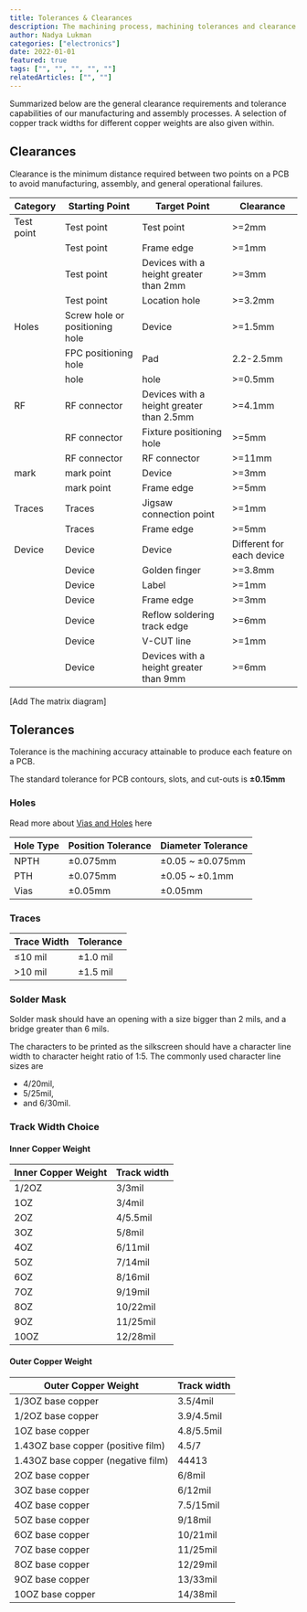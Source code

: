 ```yaml
---
title: Tolerances & Clearances
description: The machining process, machining tolerances and clearance requirements for design, manufacturing, and assembly.
author: Nadya Lukman
categories: ["electronics"]
date: 2022-01-01
featured: true
tags: ["", "", "", "", ""]
relatedArticles: ["", ""]
---
```


Summarized below are the general clearance requirements and tolerance capabilities of our manufacturing and assembly processes. A selection of copper track widths for different copper weights are also given within.

## Clearances

Clearance is the minimum distance required between two points on a PCB to avoid manufacturing, assembly, and general operational failures.

| Category   | Starting Point                 | Target Point                             | Clearance                 |
| ---------- | ------------------------------ | ---------------------------------------- | ------------------------- |
| Test point | Test point                     | Test point                               | >=2mm                     |
|            | Test point                     | Frame edge                               | >=1mm                     |
|            | Test point                     | Devices with a height greater than 2mm   | >=3mm                     |
|            | Test point                     | Location hole                            | >=3.2mm                   |
| Holes      | Screw hole or positioning hole | Device                                   | >=1.5mm                   |
|            | FPC positioning hole           | Pad                                      | 2.2-2.5mm                 |
|            | hole                           | hole                                     | >=0.5mm                   |
| RF         | RF connector                   | Devices with a height greater than 2.5mm | >=4.1mm                   |
|            | RF connector                   | Fixture positioning hole                 | >=5mm                     |
|            | RF connector                   | RF connector                             | >=11mm                    |
| mark       | mark point                     | Device                                   | >=3mm                     |
|            | mark point                     | Frame edge                               | >=5mm                     |
| Traces     | Traces                         | Jigsaw connection point                  | >=1mm                     |
|            | Traces                         | Frame edge                               | >=5mm                     |
| Device     | Device                         | Device                                   | Different for each device |
|            | Device                         | Golden finger                            | >=3.8mm                   |
|            | Device                         | Label                                    | >=1mm                     |
|            | Device                         | Frame edge                               | >=3mm                     |
|            | Device                         | Reflow soldering track edge              | >=6mm                     |
|            | Device                         | V-CUT line                               | >=1mm                     |
|            | Device                         | Devices with a height greater than 9mm   | >=6mm                     |

[Add The matrix diagram]

## Tolerances

Tolerance is the machining accuracy attainable to produce each feature on a PCB.

The standard tolerance for PCB contours, slots, and cut-outs is **±0.15mm**

### Holes

Read more about [Vias and Holes](/articles/Vias-Holes/) here

| Hole Type | Position Tolerance | Diameter Tolerance |
| --------- | ------------------ | ------------------ |
| NPTH      | ±0.075mm           | ±0.05 ~ ±0.075mm   |
| PTH       | ±0.075mm           | ±0.05 ~ ±0.1mm     |
| Vias      | ±0.05mm            | ±0.05mm            |

### Traces

| Trace Width | Tolerance |
| ----------- | --------- |
| ≤10 mil     | ±1.0 mil  |
| >10 mil     | ±1.5 mil  |

### Solder Mask

Solder mask should have an opening with a size bigger than 2 mils, and a bridge greater than 6 mils.

The characters to be printed as the silkscreen should have a character line width to character height ratio of 1:5. The commonly used character line sizes are

- 4/20mil,
- 5/25mil,
- and 6/30mil.

### Track Width Choice

#### Inner Copper Weight

| Inner Copper Weight | Track width |
| ------------------- | ----------- |
| 1/2OZ               | 3/3mil      |
| 1OZ                 | 3/4mil      |
| 2OZ                 | 4/5.5mil    |
| 3OZ                 | 5/8mil      |
| 4OZ                 | 6/11mil     |
| 5OZ                 | 7/14mil     |
| 6OZ                 | 8/16mil     |
| 7OZ                 | 9/19mil     |
| 8OZ                 | 10/22mil    |
| 9OZ                 | 11/25mil    |
| 10OZ                | 12/28mil    |

#### Outer Copper Weight

| Outer Copper Weight                | Track width |
| ---------------------------------- | ----------- |
| 1/3OZ base copper                  | 3.5/4mil    |
| 1/2OZ base copper                  | 3.9/4.5mil  |
| 1OZ base copper                    | 4.8/5.5mil  |
| 1.43OZ base copper (positive film) | 4.5/7       |
| 1.43OZ base copper (negative film) | 44413       |
| 2OZ base copper                    | 6/8mil      |
| 3OZ base copper                    | 6/12mil     |
| 4OZ base copper                    | 7.5/15mil   |
| 5OZ base copper                    | 9/18mil     |
| 6OZ base copper                    | 10/21mil    |
| 7OZ base copper                    | 11/25mil    |
| 8OZ base copper                    | 12/29mil    |
| 9OZ base copper                    | 13/33mil    |
| 10OZ base copper                   | 14/38mil    |
